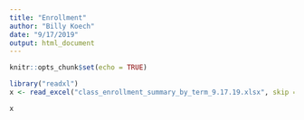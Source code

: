 ```yaml
---
title: "Enrollment"
author: "Billy Koech"
date: "9/17/2019"
output: html_document
---
```


```r
knitr::opts_chunk$set(echo = TRUE)
```

```r
library("readxl")
x <- read_excel("class_enrollment_summary_by_term_9.17.19.xlsx", skip = 3)

x
```

